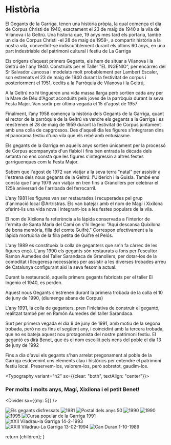 
# Història

<EmbeddedImage image={Foto1940} description="1940 Vilanova i la Geltrú" float="left" />

El Gegants de la Garriga, tenen una història pròpia, la qual comença el dia de Corpus Christi de 1940, exactament el 23 de maig de 1940 a la vila de Vilanova i la Geltrú. Una historia que, 19 anys mes tard els portaria, també un dia de Corpus Christi -el 28 de maig de 1959-, a compartir història a la nostra vila, convertint-se indiscutiblement durant els últims 60 anys, en una part indestriable del patrimoni cultural i festiu de La Garriga

Els orígens d’aquest primers Gegants, els hem de situar a Vilanova i la Geltrú de l'any 1940. Construïts per el Taller ‟EL INGENIO”, per encàrrec del Sr Salvador Juncosa i modelats molt probablement per Lambert Escaler, son estrenats el 23 de maig de 1940 durant la festivitat de corpus i posteriorment el 1951, cedits a la Parròquia de Vilanova i la Geltrú,

A la Geltrú no hi tingueren una vida massa llarga però sortien cada any per la Mare de Déu d'Agost aconduïts pels joves de la parròquia durant la seva Festa Major. Van sortir per última vegada el 15 d'agost de 1957

Finalment, l’any 1958 comença la història dels Gegants de la Garriga, quant el rector de la parròquia de la Geltrú va vendre els gegants a la Garriga i es reestrenen el 28 de maig de 1959 durant la festivitat de Corpus juntament amb una colla de capgrossos. Des d'aquell dia les figures s'integraran dins el panorama festiu d'una vila que els rebé amb entusiasme.

Els gegants de la Garriga en aquells anys sortien únicament per la processó de Corpus acompanyats d'un flabiol i fins ben entrada la dècada dels setanta no ens consta que les figures s'integressin a altres festes garriguenques com la Festa Major.

Sabem que l'agost de 1972 van viatjar a la seva terra "natal" per assistir a l'estrena dels nous gegants de la Geltrú: l'Ulderich i la Guisla. També ens consta que l'any 1979 van viatjar en tren fins a Granollers per celebrar el 125è aniversari de l'arribada del ferrocarril.

<EmbeddedImage image={FotoEstrena1981} description="Estrena el desembre de 1981" float="right" />

L'any 1981 les figures van ser restaurades i recuperades pel grup d'animació local @Artristras. Els van batejar amb el nom de Magí i Xixilona oferint-lis una vida nova i integrant-los a les festes populars de la vila.

El nom de Xixilona fa referència a la làpida conservada a l'interior de l'ermita de Santa Maria del Camí on s'hi llegeix: "Aquí descansa Quixilona de bona memòria, filla del comte Guifré." Correspon efectivament a la làpida mortuòria de la filla petita de Guifré el Pelós.

L'any 1989 es constitueix la colla de geganters que se'n fa càrrec de les figures ençà. L'any 1990 els gegants són restaurats a fons per l'escultor Ramon Aumedes del Taller Sarandaca de Granollers, per dotar-los de la comoditat i lleugeresa necessàries per assistir a les diverses trobades arreu de Catalunya configurant així la seva fesomia actual.

<EmbeddedImage image={FotoEstrenaGegantoBenet1991} description="Estrena del gegantó Benet el juny de 1991" float="left" />

Durant la restauració, aquells primers gegants fabricats per el taller El Ingenio el 1940, es perden.

Aquest nous Gegants s'estrenen durant la primera trobada de la colla el 10 de juny de 1990, (diumenge abans de Corpus)

L'any 1991, la colla de geganters, pren l'iniciativa de construir el gegantó, realitzat també per en Ramón Aumedes del taller Sarandaca.

Surt per primera vegada el dia 9 de juny de 1991, amb motiu de la segona trobada, però no es fins el següent any, i coincidint amb la tercera trobada, que no es bateja aquest nou protagonista del nostre patrimoni festiu. El gegantó es dirà Benet, que és el nom escollit pels nens del poble el dia 13 de juny de 1992

Fins a dia d'avui els gegants s'han arrelat pregonament al poble de la Garriga esdevenint uns elements clau i històrics per entendre el patrimoni festiu local. Preservem-los, valorem-los, però sobretot, gaudim-los.

<Typography variant="h2" sx={{clear: "both", textAlign: "center"}}>
  ### Per molts i molts anys, Magí, Xixilona i el petit Benet!
</Typography>

<Divider sx={{my: 5}} />

<Grid container spacing={2}>
  <Grid item xs={6}>
    <ImageListItem sx={{"& img": {height: "auto"}}}>
      <Image src={FotoGegantsDisfressats} alt="Els gegants disfressats" />
      <ImageListItemBar title="Els gegants disfressats" position="below" sx={{textAlign: "center"}} />
    </ImageListItem>
  </Grid>
  <Grid item xs={6}>
    <ImageListItem sx={{"& img": {height: "auto"}}}>
      <Image src={Foto1981} alt="1981" />
      <ImageListItemBar title="1981" position="below" sx={{textAlign: "center"}} />
    </ImageListItem>
  </Grid>
  <Grid item xs={6}>
    <ImageListItem sx={{"& img": {height: "auto"}}}>
      <Image src={FotoPostalAnys50} alt="Postal dels anys 50" />
      <ImageListItemBar title="Postal dels anys 50" position="below" sx={{textAlign: "center"}} />
    </ImageListItem>
  </Grid>
  <Grid item xs={6}>
    <ImageListItem sx={{"& img": {height: "auto"}}}>
      <Image src={Foto1990} alt="1990" />
      <ImageListItemBar title="1990" position="below" sx={{textAlign: "center"}} />
    </ImageListItem>
  </Grid>
  <Grid item xs={6}>
    <ImageListItem sx={{"& img": {height: "auto"}}}>
      <Image src={Foto19902} alt="1990" />
      <ImageListItemBar title="1990" position="below" sx={{textAlign: "center"}} />
    </ImageListItem>
  </Grid>
  <Grid item xs={6}>
    <ImageListItem sx={{"& img": {height: "auto"}}}>
      <Image src={Foto1995} alt="1995" />
      <ImageListItemBar title="1995" position="below" sx={{textAlign: "center"}} />
    </ImageListItem>
  </Grid>
  <Grid item xs={6}>
    <ImageListItem sx={{"& img": {height: "auto"}}}>
      <Image src={FotoCursaPopular1991} alt="Cursa popular de la Garriga 1991" />
      <ImageListItemBar title="Cursa popular de la Garriga 1991" position="below" sx={{textAlign: "center"}} />
    </ImageListItem>
  </Grid>
  <Grid item xs={6}>
    <ImageListItem sx={{"& img": {height: "auto"}}}>
      <Image src={FotoCursaViladrauLaGarriga1993} alt="XXII Viladrau-la Garriga 14-2-1993" />
      <ImageListItemBar title="XXII Viladrau-la Garriga 14-2-1993" position="below" sx={{textAlign: "center"}} />
    </ImageListItem>
  </Grid>
  <Grid item xs={6}>
    <ImageListItem sx={{"& img": {height: "auto"}}}>
      <Image src={FotoCursaViladrauLaGarriga1994} alt="XXIII Viladrau-La Garriga 13-02-1994" />
      <ImageListItemBar title="XXIII Viladrau-La Garriga 13-02-1994" position="below" sx={{textAlign: "center"}} />
    </ImageListItem>
  </Grid>
  <Grid item xs={6}>
    <ImageListItem sx={{"& img": {height: "auto"}}}>
      <Image src={FotoCanDuran1989} alt="Can Duran 1-10-1989" />
      <ImageListItemBar title="Can Duran 1-10-1989" position="below" sx={{textAlign: "center"}} />
    </ImageListItem>
  </Grid>
</Grid>

  return <MarkdownPage title="Els gegants">{children}</MarkdownPage>;
}
